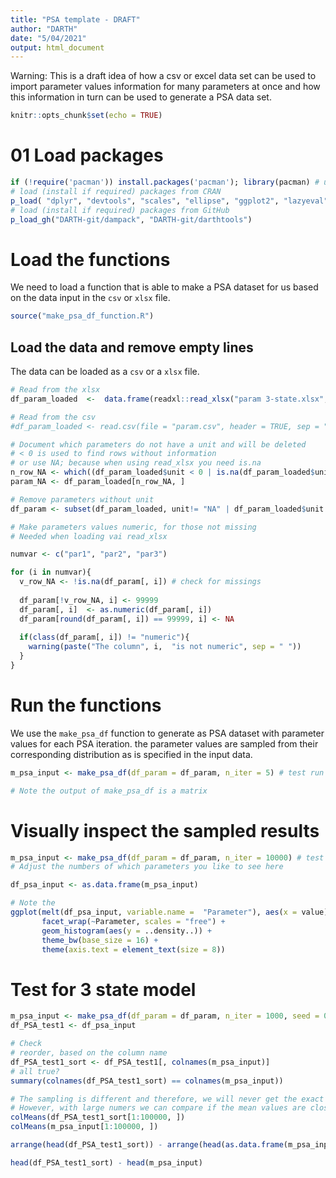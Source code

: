 ---
title: "PSA template - DRAFT"
author: "DARTH"
date: "5/04/2021"
output: html_document
---

Warning: This is a draft idea of how a csv or excel data set can be used to import parameter values information for many parameters at once and how this information in turn can be used to generate a PSA data set. 

```{r setup, include=FALSE}
knitr::opts_chunk$set(echo = TRUE)
```

# 01 Load packages

```{r}
if (!require('pacman')) install.packages('pacman'); library(pacman) # use this package to conveniently install other packages
# load (install if required) packages from CRAN
p_load( "dplyr", "devtools", "scales", "ellipse", "ggplot2", "lazyeval", "igraph", "ggraph", "reshape2", "knitr", "stringr", "diagram", "triangle", "dplyr", "data.table")   
# load (install if required) packages from GitHub
p_load_gh("DARTH-git/dampack", "DARTH-git/darthtools")
```

# Load the functions

We need to load a function that is able to make a PSA dataset for us based on the data input in the `csv` or `xlsx` file.

```{r}
source("make_psa_df_function.R")
```

## Load the data and remove empty lines

The data can be loaded as a `csv` or a `xlsx` file. 

```{r cars}
# Read from the xlsx
df_param_loaded  <-  data.frame(readxl::read_xlsx("param 3-state.xlsx", sheet = "param"))

# Read from the csv
#df_param_loaded <- read.csv(file = "param.csv", header = TRUE, sep = ";")

# Document which parameters do not have a unit and will be deleted
# < 0 is used to find rows without information
# or use NA; because when using read_xlsx you need is.na
n_row_NA <- which((df_param_loaded$unit < 0 | is.na(df_param_loaded$unit)))
param_NA <- df_param_loaded[n_row_NA, ]

# Remove parameters without unit
df_param <- subset(df_param_loaded, unit!= "NA" | df_param_loaded$unit < 0 )

# Make parameters values numeric, for those not missing
# Needed when loading vai read_xlsx

numvar <- c("par1", "par2", "par3")

for (i in numvar){
  v_row_NA <- !is.na(df_param[, i]) # check for missings   
  
  df_param[!v_row_NA, i] <- 99999
  df_param[, i]  <- as.numeric(df_param[, i])
  df_param[round(df_param[, i]) == 99999, i] <- NA
  
  if(class(df_param[, i]) != "numeric"){
    warning(paste("The column", i,  "is not numeric", sep = " "))
  }
}
```

# Run the functions

We use the `make_psa_df` function to generate as PSA dataset with parameter values for each PSA iteration. the parameter values are sampled from their corresponding distribution as is specified in the input data. 

```{r}
m_psa_input <- make_psa_df(df_param = df_param, n_iter = 5) # test run with 5 iterations 

# Note the output of make_psa_df is a matrix 
```

# Visually inspect the sampled results 

```{r}
m_psa_input <- make_psa_df(df_param = df_param, n_iter = 10000) # test run with 5 iterations 
# Adjust the numbers of which parameters you like to see here

df_psa_input <- as.data.frame(m_psa_input)

# Note the 
ggplot(melt(df_psa_input, variable.name =  "Parameter"), aes(x = value)) +
       facet_wrap(~Parameter, scales = "free") +
       geom_histogram(aes(y = ..density..)) +
       theme_bw(base_size = 16) + 
       theme(axis.text = element_text(size = 8))
```

# Test for 3 state model

```{r}
m_psa_input <- make_psa_df(df_param = df_param, n_iter = 1000, seed = 071818)
df_PSA_test1 <- df_psa_input

# Check 
# reorder, based on the column name
df_PSA_test1_sort <- df_PSA_test1[, colnames(m_psa_input)]
# all true?
summary(colnames(df_PSA_test1_sort) == colnames(m_psa_input))

# The sampling is different and therefore, we will never get the exact same dataset
# However, with large numers we can compare if the mean values are close
colMeans(df_PSA_test1_sort[1:100000, ])  
colMeans(m_psa_input[1:100000, ])

arrange(head(df_PSA_test1_sort)) - arrange(head(as.data.frame(m_psa_input)))

head(df_PSA_test1_sort) - head(m_psa_input)
```
